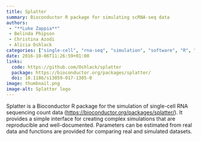 ```yaml
---
title: Splatter
summary: Bioconductor R package for simulating scRNA-seq data
authors:
 - "**Luke Zappia**"
 - Belinda Phipson
 - Christina Azodi
 - Alicia Oshlack
categories: ["single-cell", "rna-seq", "simulation", "software", "R", "Bioconductor"]
date: 2016-10-06T11:26:59+01:00
links:
  code: https://github.com/Oshlack/splatter
  package: https://bioconductor.org/packages/splatter/
  doi: 10.1186/s13059-017-1305-0
image: thumbnail.png
image-alt: Splatter logo
---
```


Splatter is a Bioconductor R package for the simulation of single-cell RNA  sequencing count data (<https://bioconductor.org/packages/splatter/>).
It provides a simple interface for creating complex simulations that are reproducible and well-documented.
Parameters can be estimated from real data and functions are provided for comparing real and simulated datasets.
